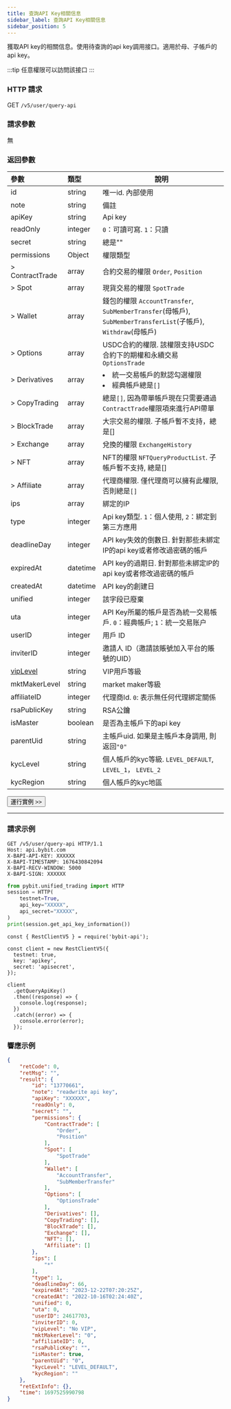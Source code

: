 ```yaml
---
title: 查詢API Key相關信息
sidebar_label: 查詢API Key相關信息
sidebar_position: 5
---
```

獲取API key的相關信息。使用待查詢的api key調用接口。適用於母、子帳戶的api key。

:::tip
任意權限可以訪問該接口
:::

### HTTP 請求
GET `/v5/user/query-api`

### 請求參數
無

### 返回參數
| 參數 | 類型 | 說明|
|:----- |:-----|----- |
|id |string |唯一id. 內部使用|
|note |string |備註 |
|apiKey |string |Api key |
|readOnly |integer |`0`：可讀可寫. `1`：只讀 |
|secret |string |總是"" |
|permissions |Object |權限類型 |
|> ContractTrade |array |合約交易的權限 `Order`, `Position` |
|> Spot |array |現貨交易的權限 `SpotTrade` |
|> Wallet |array |錢包的權限 `AccountTransfer`, `SubMemberTransfer`(母帳戶), `SubMemberTransferList`(子帳戶), `Withdraw`(母帳戶)|
|> Options |array |USDC合約的權限. 該權限支持USDC合約下的期權和永續交易 `OptionsTrade` |
|> Derivatives |array |<li>統一交易帳戶的默認勾選權限</li><li>經典帳戶總是`[]`</li> |
|> CopyTrading |array |總是`[]`, 因為帶單帳戶現在只需要通過`ContractTrade`權限項來進行API帶單|
|> BlockTrade |array |大宗交易的權限. 子帳戶暫不支持，總是[]|
|> Exchange |array |兌換的權限 `ExchangeHistory`|
|> NFT |array |NFT的權限 `NFTQueryProductList`. 子帳戶暫不支持, 總是[]|
|> Affiliate |array |代理商權限. 僅代理商可以擁有此權限, 否則總是`[]` |
|ips |array |綁定的IP|
|type |integer |Api key類型. `1`：個人使用, `2`：綁定到第三方應用 |
|deadlineDay |integer |API key失效的倒數日. 針對那些未綁定IP的api key或者修改過密碼的帳戶 |
|expiredAt |datetime |API key的過期日. 針對那些未綁定IP的api key或者修改過密碼的帳戶|
|createdAt |datetime |API key的創建日 |
|unified |integer |該字段已廢棄|
|uta |integer |API Key所屬的帳戶是否為統一交易帳戶. `0`：經典帳戶; `1`：統一交易账户 |
|userID |integer |用戶 ID |
|inviterID |integer |邀請人 ID（邀請該賬號加入平台的賬號的UID） |
|[vipLevel](../enum#viplevel) |string |VIP用戶等級 |
|mktMakerLevel |string |market maker等級 |
|affiliateID |integer |代理商Id. `0`: 表示無任何代理綁定關係 |
|rsaPublicKey |string |RSA公鑰 |
|isMaster |boolean |是否為主帳戶下的api key |
|parentUid |string |主帳戶uid. 如果是主帳戶本身調用, 則返回`"0"` |
|kycLevel |string |個人帳戶的kyc等級. `LEVEL_DEFAULT`, `LEVEL_1`， `LEVEL_2` |
|kycRegion |string |個人帳戶的kyc地區 |

<a href="/api-explorer/v5/user/apikey-info"><Button>運行實例 >></Button></a>

---

### 請求示例

<Tabs groupId="programming-languages">
<TabItem value="http" label="HTTP">

```http
GET /v5/user/query-api HTTP/1.1
Host: api.bybit.com
X-BAPI-API-KEY: XXXXXX
X-BAPI-TIMESTAMP: 1676430842094
X-BAPI-RECV-WINDOW: 5000
X-BAPI-SIGN: XXXXXX
```

</TabItem>
<TabItem value="python" label="Python">

```python
from pybit.unified_trading import HTTP
session = HTTP(
    testnet=True,
    api_key="XXXXX",
    api_secret="XXXXX",
)
print(session.get_api_key_information())
```

</TabItem>

<TabItem value="Node" label="Node.js">

```n4js
const { RestClientV5 } = require('bybit-api');

const client = new RestClientV5({
  testnet: true,
  key: 'apikey',
  secret: 'apisecret',
});

client
  .getQueryApiKey()
  .then((response) => {
    console.log(response);
  })
  .catch((error) => {
    console.error(error);
  });
```

</TabItem>
</Tabs>

### 響應示例

```json
{
    "retCode": 0,
    "retMsg": "",
    "result": {
        "id": "13770661",
        "note": "readwrite api key",
        "apiKey": "XXXXXX",
        "readOnly": 0,
        "secret": "",
        "permissions": {
            "ContractTrade": [
                "Order",
                "Position"
            ],
            "Spot": [
                "SpotTrade"
            ],
            "Wallet": [
                "AccountTransfer",
                "SubMemberTransfer"
            ],
            "Options": [
                "OptionsTrade"
            ],
            "Derivatives": [],
            "CopyTrading": [],
            "BlockTrade": [],
            "Exchange": [],
            "NFT": [],
            "Affiliate": []
        },
        "ips": [
            "*"
        ],
        "type": 1,
        "deadlineDay": 66,
        "expiredAt": "2023-12-22T07:20:25Z",
        "createdAt": "2022-10-16T02:24:40Z",
        "unified": 0,
        "uta": 0,
        "userID": 24617703,
        "inviterID": 0,
        "vipLevel": "No VIP",
        "mktMakerLevel": "0",
        "affiliateID": 0,
        "rsaPublicKey": "",
        "isMaster": true,
        "parentUid": "0",
        "kycLevel": "LEVEL_DEFAULT",
        "kycRegion": ""
    },
    "retExtInfo": {},
    "time": 1697525990798
}
```
